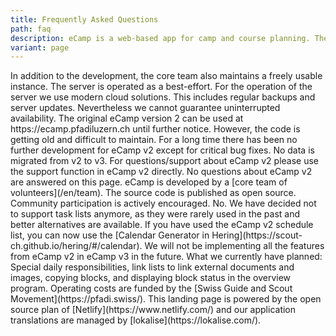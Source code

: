 ```yaml
---
title: Frequently Asked Questions
path: faq
description: eCamp is a web-based app for camp and course planning. The application is specialised for camps and courses of youth associations and for Y+S offers in the sport of camp sports/trekking. However, it is open to all interested parties, whether youth associations, school camps or other sports.
variant: page
---
```



<FaqSection title="Questions & Answers">
    <FaqItem question="How secure is my data at eCamp?">
        In addition to the development, the core team also maintains a freely usable
        instance. The server is operated as a best-effort. For the operation of the server we use modern cloud solutions.
        This includes regular backups and server updates. Nevertheless we cannot
        guarantee uninterrupted availability.
    </FaqItem>
    <FaqItem question="What will happen to eCamp v2?">
        The original eCamp version 2 can be used at
        https://ecamp.pfadiluzern.ch until further notice. However, the code is
        getting old and difficult to maintain. For a long time there has been no further
        development for eCamp v2 except for critical bug fixes. No data
        is migrated from v2 to v3.
    </FaqItem>
    <FaqItem question="I have a question about eCamp v2">
        For questions/support about eCamp v2 please use the support function in
        eCamp v2 directly. No questions about eCamp v2 are answered on
        this page.
    </FaqItem>
    <FaqItem question="Who is behind eCamp?">
        eCamp is developed by a [core team of volunteers](/en/team). The source code is published as
        open source. Community participation is actively encouraged.
    </FaqItem>
    <FaqItem question="Can I add tasks/todos in eCamp?">
        No. We have decided not to support task lists anymore,
        as they were rarely used in the past and better alternatives are available.
        If you have used the eCamp v2 schedule list,
        you can now use the [Calendar Generator in Hering](https://scout-ch.github.io/hering/#/calendar).
    </FaqItem>
    <FaqItem question="I miss the feature…">
        We will not be implementing all the features from eCamp v2 in eCamp v3 in the future.
        What we currently have planned: Special daily responsibilities, link lists to link external documents and images,
        copying blocks, and displaying block status in the overview program.
    </FaqItem>
    <FaqItem question="Does anybody support you financially?">
        Operating costs are funded by the [Swiss Guide and Scout Movement](https://pfadi.swiss/).
        This landing page is powered by the open source plan of [Netlify](https://www.netlify.com/)
        and our application translations are managed by [lokalise](https://lokalise.com/).
    </FaqItem>
</FaqSection>
